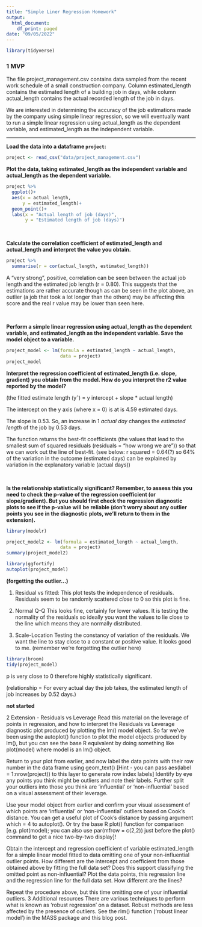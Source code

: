 ```yaml
---
title: "Simple Liner Regression Homework"
output:
  html_document:
    df_print: paged
date: "09/05/2022"
---
```


```r
library(tidyverse)

```
### 1 MVP

The file project_management.csv contains data sampled from the recent work 
schedule of a small construction company. Column estimated_length contains the 
estimated length of a building job in days, while column actual_length contains 
the actual recorded length of the job in days.

We are interested in determining the accuracy of the job estimations made by the 
company using simple linear regression, so we will eventually want to run a simple 
linear regression using actual_length as the dependent variable, and 
estimated_length as the independent variable.

<hr>

**Load the data into a dataframe `project`:**

```r
project <- read_csv("data/project_management.csv")
```

**Plot the data, taking estimated_length as the independent variable and**
**actual_length as the dependent variable.**

```r

project %>% 
  ggplot()+
  aes(x = actual_length, 
      y = estimated_length)+
  geom_point()+
  labs(x = "Actual length of job (days)",
       y = "Estimated length of job (days)")

```
<br>

**Calculate the correlation coefficient of estimated_length and actual_length and**
**interpret the value you obtain.**

```r
project %>% 
  summarise(r = cor(actual_length, estimated_length))
```
A "very strong", positive, correlation can be seen between the actual job length 
and the estimated job length (r = 0.80). This suggests that the estimations are 
rather accurate though as can be seen in the plot above, an outlier (a job that 
took a lot longer than the others) may be affecting this score and the real r 
value may be lower than seen here. 


<br>

**Perform a simple linear regression using actual_length as the dependent**
**variable, and estimated_length as the independent variable. Save the model**
**object to a variable.**

```r
project_model <- lm(formula = estimated_length ~ actual_length, 
                    data = project)
project_model
```

**Interpret the regression coefficient of estimated_length (i.e. slope, gradient)**
**you obtain from the model. How do you interpret the r2 value reported by the**
**model?**

(the fitted estimate length (yˆ) = y intercept + slope * actual length)

The intercept on the y axis (where x = 0) is at is 4.59 estimated days. 

The slope is 0.53. So, an increase in 1 *actual day* changes the *estimated length* 
of the job by 0.53 days.  

The function returns the best-fit coefficients (the values that lead to the 
smallest sum of squared residuals (residuals = "how wrong we are")) so that we 
can work out the line of best-fit. 
(see below: r squared = 0.64(?) so 64% of the variation in the outcome (estimated days) can be explained by variation in the explanatory variable (actual days))
<br>

<br>

**Is the relationship statistically significant? Remember, to assess this you need**
**to check the p-value of the regression coefficient (or slope/gradient). But you**
**should first check the regression diagnostic plots to see if the p-value will**
**be reliable (don’t worry about any outlier points you see in the diagnostic**
**plots, we’ll return to them in the extension).**

```r
library(modelr)

project_model2 <- lm(formula = estimated_length ~ actual_length, 
                    data = project)
summary(project_model2)
```
```r
library(ggfortify)
autoplot(project_model)
```

**(forgetting the outlier...)**

1. Residual vs fitted: 
  This plot tests the independence of residuals. Residuals seem to be randomly 
  scattered *close* to 0 so this plot is fine. 
  
  
2. Normal Q-Q
  This looks fine, certainly for lower values. It is testing the normality of 
  the residuals so ideally you want the values to lie close to the line which 
  means they are normally distributed. 
  
3. Scale-Location
  Testing the constancy of variation of the residuals. We want the line to stay 
  close to a constant or positive value. It looks good to me. (remember we're 
  forgetting the outlier here)


```r
library(broom)
tidy(project_model)
```

p is very close to 0 therefore highly statistically significant. 

(relationship = For every actual day the job takes, the estimated length of job 
increases by 0.52 days.) 





**not started** 

2 Extension - Residuals vs Leverage
Read this material on the leverage of points in regression, and how to interpret the Residuals vs Leverage diagnostic plot produced by plotting the lm() model object. So far we’ve been using the autoplot() function to plot the model objects produced by lm(), but you can see the base R equivalent by doing something like plot(model) where model is an lm() object.


Return to your plot from earlier, and now label the data points with their row number in the data frame using geom_text() [Hint - you can pass aes(label = 1:nrow(project)) to this layer to generate row index labels]
Identify by eye any points you think might be outliers and note their labels.
Further split your outliers into those you think are ‘influential’ or ‘non-influential’ based on a visual assessment of their leverage.


Use your model object from earlier and confirm your visual assessment of which points are ‘influential’ or ‘non-influential’ outliers based on Cook’s distance. You can get a useful plot of Cook’s distance by passing argument which = 4 to autoplot(). Or try the base R plot() function for comparison [e.g. plot(model); you can also use par(mfrow = c(2,2)) just before the plot() command to get a nice two-by-two display]!


Obtain the intercept and regression coefficient of variable estimated_length for a simple linear model fitted to data omitting one of your non-influential outlier points.
How different are the intercept and coefficient from those obtained above by fitting the full data set? Does this support classifying the omitted point as non-influential?
Plot the data points, this regression line and the regression line for the full data set. How different are the lines?


Repeat the procedure above, but this time omitting one of your influential outliers.
3 Additional resources
There are various techniques to perform what is known as ‘robust regression’ on a dataset. Robust methods are less affected by the presence of outliers. See the rlm() function (‘robust linear model’) in the MASS package and this blog post.